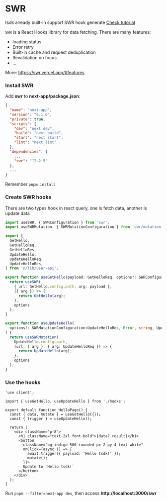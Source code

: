 
# SWR

<Callout>tsdk already built-in support SWR hook generate [Check tutorial](../guide/swr)</Callout>

`SWR` is a React Hooks library for data fetching. There are many features:

- loading status
- Error retry
- Built-in cache and request deduplication
- Revalidation on focus
- ...

More: https://swr.vercel.app/#features

### Install SWR

Add **swr** to **next-app/package.json**:

```json {13}
{
  "name": "next-app",
  "version": "0.1.0",
  "private": true,
  "scripts": {
    "dev": "next dev",
    "build": "next build",
    "start": "next start",
    "lint": "next lint"
  },
  "dependencies": {
    ...
    "swr": "^2.2.5"
  },
  ...
}
```

<Callout>Remember `pnpm install`</Callout>

### Create SWR hooks

There are two types hook in react query, one is fetch data, another is update data

```ts copy filename="next-app/app/swr/hooks.ts"
import useSWR, { SWRConfiguration } from 'swr';
import useSWRMutation, { SWRMutationConfiguration } from 'swr/mutation';

import {
  GetHello,
  GetHelloReq,
  GetHelloRes,
  UpdateHello,
  UpdateHelloReq,
  UpdateHelloRes,
} from '@/lib/user-api';

export function useGetHello(payload: GetHelloReq, options?: SWRConfiguration<GetHelloRes>) {
  return useSWR(
    { url: GetHello.config.path, arg: payload },
    ({ arg }) => {
      return GetHello(arg);
    },
    options
  );
}

export function useUpdateHello(
  options?: SWRMutationConfiguration<UpdateHelloRes, Error, string, UpdateHelloReq>
) {
  return useSWRMutation(
    UpdateHello.config.path,
    (url, { arg }: { arg: UpdateHelloReq }) => {
      return UpdateHello(arg);
    },
    options
  );
}
```

### Use the hooks

```tsx copy filename="next-app/app/swr/page.tsx"
'use client';

import { useGetHello, useUpdateHello } from './hooks';

export default function HelloPage() {
  const { data, mutate } = useGetHello({});
  const { trigger } = useUpdateHello();

  return (
    <div className="p-8">
      <h1 className="text-2xl font-bold">{data?.result}</h1>
      <button
        className="bg-indigo-500 rounded px-2 py-4 text-white"
        onClick={async () => {
          await trigger({ payload: 'Hello tsdk!' });
          mutate();
        }}>
        Update to `Hello tsdk!`
      </button>
    </div>
  );
}
```

Run `pnpm --filter=next-app dev`, then access **http://localhost:3000/swr**
